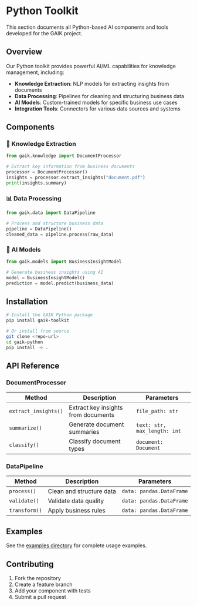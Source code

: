 # Python Toolkit

This section documents all Python-based AI components and tools developed for the GAIK project.

## Overview

Our Python toolkit provides powerful AI/ML capabilities for knowledge management, including:

- **Knowledge Extraction**: NLP models for extracting insights from documents
- **Data Processing**: Pipelines for cleaning and structuring business data
- **AI Models**: Custom-trained models for specific business use cases
- **Integration Tools**: Connectors for various data sources and systems

## Components

### 🧠 Knowledge Extraction

```python
from gaik.knowledge import DocumentProcessor

# Extract key information from business documents
processor = DocumentProcessor()
insights = processor.extract_insights("document.pdf")
print(insights.summary)
```

### 📊 Data Processing

```python
from gaik.data import DataPipeline

# Process and structure business data
pipeline = DataPipeline()
cleaned_data = pipeline.process(raw_data)
```

### 🔬 AI Models

```python
from gaik.models import BusinessInsightModel

# Generate business insights using AI
model = BusinessInsightModel()
prediction = model.predict(business_data)
```

## Installation

```bash
# Install the GAIK Python package
pip install gaik-toolkit

# Or install from source
git clone <repo-url>
cd gaik-python
pip install -e .
```

## API Reference

### DocumentProcessor

| Method | Description | Parameters |
|--------|-------------|------------|
| `extract_insights()` | Extract key insights from documents | `file_path: str` |
| `summarize()` | Generate document summaries | `text: str, max_length: int` |
| `classify()` | Classify document types | `document: Document` |

### DataPipeline

| Method | Description | Parameters |
|--------|-------------|------------|
| `process()` | Clean and structure data | `data: pandas.DataFrame` |
| `validate()` | Validate data quality | `data: pandas.DataFrame` |
| `transform()` | Apply business rules | `data: pandas.DataFrame` |

## Examples

See the [examples directory](https://github.com/your-repo/examples) for complete usage examples.

## Contributing

1. Fork the repository
2. Create a feature branch
3. Add your component with tests
4. Submit a pull request
